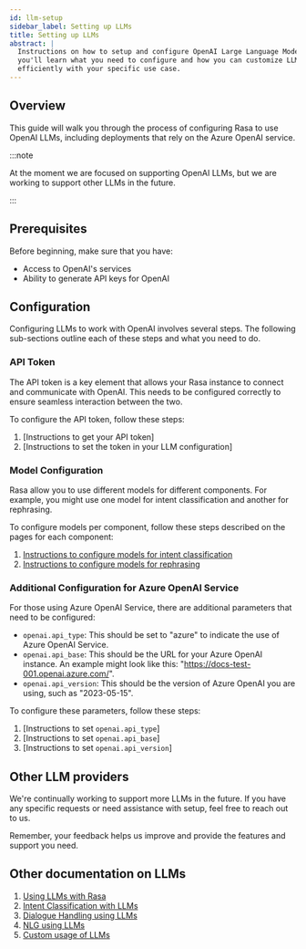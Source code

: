 ```yaml
---
id: llm-setup
sidebar_label: Setting up LLMs
title: Setting up LLMs
abstract: |
  Instructions on how to setup and configure OpenAI Large Language Models. Here
  you'll learn what you need to configure and how you can customize LLMs to work
  efficiently with your specific use case.
---
```



<RasaLabsLabel />

<RasaLabsBanner />

## Overview

This guide will walk you through the process of configuring Rasa to use OpenAI
LLMs, including deployments that rely on the Azure OpenAI service.

:::note

At the moment we are focused on supporting OpenAI LLMs, but we are working to
support other LLMs in the future.

:::

## Prerequisites

Before beginning, make sure that you have:

- Access to OpenAI's services
- Ability to generate API keys for OpenAI

## Configuration

Configuring LLMs to work with OpenAI involves several steps. The following
sub-sections outline each of these steps and what you need to do.

### API Token

The API token is a key element that allows your Rasa instance to connect and 
communicate with OpenAI. This needs to be configured correctly to ensure seamless
interaction between the two.

To configure the API token, follow these steps:

1. [Instructions to get your API token]
2. [Instructions to set the token in your LLM configuration]

### Model Configuration

Rasa allow you to use different models for different components. For example,
you might use one model for intent classification and another for rephrasing.

To configure models per component, follow these steps described on the 
pages for each component:

1. [Instructions to configure models for intent classification](./llm-intent)
2. [Instructions to configure models for rephrasing](./llm-nlg)

### Additional Configuration for Azure OpenAI Service

For those using Azure OpenAI Service, there are additional parameters that need
to be configured:

- `openai.api_type`: This should be set to "azure" to indicate the use of Azure
  OpenAI Service.
- `openai.api_base`: This should be the URL for your Azure OpenAI instance. An
  example might look like this: "https://docs-test-001.openai.azure.com/".
- `openai.api_version`: This should be the version of Azure OpenAI you are
  using, such as "2023-05-15".

To configure these parameters, follow these steps:

1. [Instructions to set `openai.api_type`]
2. [Instructions to set `openai.api_base`]
3. [Instructions to set `openai.api_version`]

## Other LLM providers

We're continually working to support more LLMs in the future. If you have any
specific requests or need assistance with setup, feel free to reach out to us.

Remember, your feedback helps us improve and provide the features and support
you need.

## Other documentation on LLMs

1. [Using LLMs with Rasa](./large-language-models.mdx)
2. [Intent Classification with LLMs](./llm-intent)
3. [Dialogue Handling using LLMs](./llm-intentless)
4. [NLG using LLMs](./llm-nlg)
5. [Custom usage of LLMs](./llm-custom)
